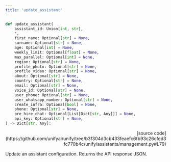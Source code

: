 ```yaml
---
title: 'update_assistant'
---
```


```python
def update_assistant(
    assistant_id: Union[int, str],
    *,
    first_name: Optional[str] = None,
    surname: Optional[str] = None,
    age: Optional[int] = None,
    weekly_limit: Optional[float] = None,
    max_parallel: Optional[int] = None,
    region: Optional[str] = None,
    profile_photo: Optional[str] = None,
    profile_video: Optional[str] = None,
    about: Optional[str] = None,
    country: Optional[str] = None,
    email: Optional[str] = None,
    voice_id: Optional[str] = None,
    user_phone: Optional[str] = None,
    user_whatsapp_number: Optional[str] = None,
    create_infra: Optional[bool] = None,
    phone: Optional[str] = None,
    pre_hire_chat: Optional[List[Dict[str, Any]]] = None,
    api_key: Optional[str] = None,
) -> Dict[str, Any]:
```

<p align="right">[source code](https://github.com/unifyai/unify/tree/b3f304d3cb433feaefc6fb93c26cfed3fc770b4c/unify/assistants/management.py#L79)</p>

Update an assistant configuration. Returns the API response JSON.